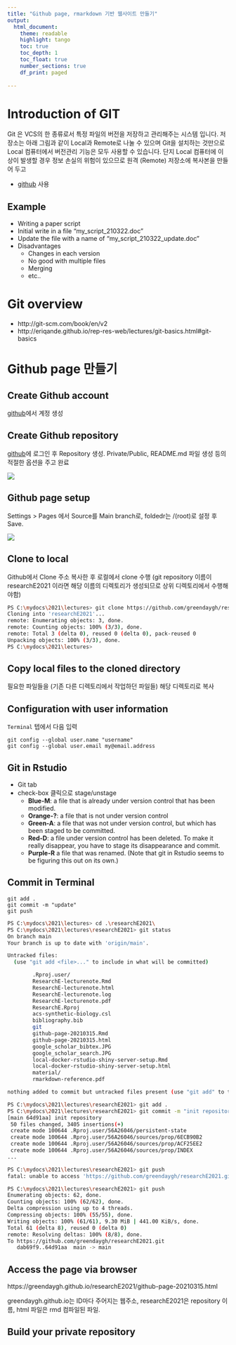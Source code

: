 ```yaml
---
title: "Github page, rmarkdown 기반 웹사이트 만들기"
output: 
  html_document:
    theme: readable
    highlight: tango
    toc: true
    toc_depth: 1
    toc_float: true
    number_sections: true
    df_print: paged
    
---
```


# Introduction of GIT

Git 은 VCS의 한 종류로서 특정 파일의 버전을 저장하고 관리해주는 시스템 입니다. 저장소는 아래 그림과 같이 Local과 Remote로 나눌 수 있으며 Git을 설치하는 것만으로 Local 컴퓨터에서 버전관리 기능은 모두 사용할 수 있습니다. 단지 Local 컴퓨터에 이상이 발생할 경우 정보 손실의 위험이 있으므로 원격 (Remote) 저장소에 복사본을 만들어 두고 





* [github](https://github.com) 사용

## Example

* Writing a paper script
* Initial write in a file "my_script_210322.doc"
* Update the file with a name of "my_script_210322_update.doc"
* Disadvantages 
  * Changes in each version
  * No good with multiple files
  * Merging 
  * etc..

# Git overview

* http://git-scm.com/book/en/v2
* http://eriqande.github.io/rep-res-web/lectures/git-basics.html#git-basics


# Github page 만들기

## Create Github account

[github](https://github.com)에서 계정 생성

## Create Github repository

[github](https://github.com)에 로그인 후 Repository  생성. Private/Public, README.md 파일 생성 등의 적절한 옵션을 주고 완료

![](images/repo-create01.JPG)

## Github page setup

Settings > Pages 에서 Source를 Main branch로, foldedr는 /(root)로 설정 후 Save. 

![](images/repo-create02.JPG)

## Clone to local

Github에서 Clone 주소 복사한 후 로컬에서 clone 수행 (git repository 이름이 researchE2021 이라면 해당 이름의 디렉토리가 생성되므로 상위 디렉토리에서 수행해야함)


```bash
PS C:\mydocs\2021\lectures> git clone https://github.com/greendaygh/researchE2021.git
Cloning into 'researchE2021'...
remote: Enumerating objects: 3, done.
remote: Counting objects: 100% (3/3), done.
remote: Total 3 (delta 0), reused 0 (delta 0), pack-reused 0
Unpacking objects: 100% (3/3), done.
PS C:\mydocs\2021\lectures>

```


## Copy local files to the cloned directory

필요한 파일들을 (기존 다른 디렉토리에서 작업하던 파일들) 해당 디렉토리로 복사 


## Configuration with user information

`Terminal` 텝에서 다음 입력

```
git config --global user.name "username"
git config --global user.email my@email.address
```

## Git in Rstudio

* Git tab
* check-box 클릭으로 stage/unstage   
    + __Blue-M__: a file that is already under version control that has been modified.
    + __Orange-?__: a file that is not under version control
    + __Green-A__: a file that was not under version control, but which has been staged to be committed.
    + __Red-D__: a file under version control has been deleted.  To make it really disappear, you have to stage its disappearance and commit.
    + __Purple-R__ a file that was renamed.  (Note that git in Rstudio seems to be figuring this out on its own.)



## Commit in Terminal 

```
git add .
git commit -m "update"
git push
```


```bash

PS C:\mydocs\2021\lectures> cd .\researchE2021\
PS C:\mydocs\2021\lectures\researchE2021> git status
On branch main
Your branch is up to date with 'origin/main'.

Untracked files:
  (use "git add <file>..." to include in what will be committed)

        .Rproj.user/
        ResearchE-lecturenote.Rmd
        ResearchE-lecturenote.html
        ResearchE-lecturenote.log
        ResearchE-lecturenote.pdf
        ResearchE.Rproj
        acs-synthetic-biology.csl
        bibliography.bib
        git
        github-page-20210315.Rmd
        github-page-20210315.html
        google_scholar_bibtex.JPG
        google_scholar_search.JPG
        local-docker-rstudio-shiny-server-setup.Rmd
        local-docker-rstudio-shiny-server-setup.html
        material/
        rmarkdown-reference.pdf

nothing added to commit but untracked files present (use "git add" to track)

PS C:\mydocs\2021\lectures\researchE2021> git add .
PS C:\mydocs\2021\lectures\researchE2021> git commit -m "init repository"
[main 64d91aa] init repository
 50 files changed, 3405 insertions(+)
 create mode 100644 .Rproj.user/56A26046/persistent-state
 create mode 100644 .Rproj.user/56A26046/sources/prop/6ECB90B2
 create mode 100644 .Rproj.user/56A26046/sources/prop/ACF25EE2
 create mode 100644 .Rproj.user/56A26046/sources/prop/INDEX
...

PS C:\mydocs\2021\lectures\researchE2021> git push
fatal: unable to access 'https://github.com/greendaygh/researchE2021.git/': Could not resolve host: github.com

PS C:\mydocs\2021\lectures\researchE2021> git push
Enumerating objects: 62, done.
Counting objects: 100% (62/62), done.
Delta compression using up to 4 threads.
Compressing objects: 100% (55/55), done.
Writing objects: 100% (61/61), 9.30 MiB | 441.00 KiB/s, done.
Total 61 (delta 8), reused 0 (delta 0)
remote: Resolving deltas: 100% (8/8), done.
To https://github.com/greendaygh/researchE2021.git
   dab69f9..64d91aa  main -> main
```




## Access the page via browser 


https://greendaygh.github.io/researchE2021/github-page-20210315.html

greendaygh.github.io는 ID마다 주어지는 웹주소, researchE2021은 repository 이름, html 파일은 rmd 컴파일된 파일. 


## Build your private repository





